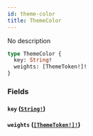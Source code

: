 ```yaml
---
id: theme-color
title: ThemeColor
---
```


No description

```graphql
type ThemeColor {
  key: String!
  weights: [ThemeToken!]!
}
```

### Fields

#### `key` ([`String!`](/graphql/scalars/string))

#### `weights` ([`[ThemeToken!]!`](/graphql/objects/theme-token))
